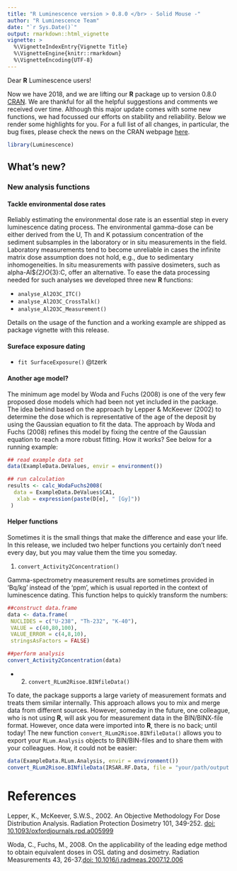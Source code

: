 ```yaml
---
title: "R Luminescence version > 0.8.0 </br> - Solid Mouse -"
author: "R Luminescence Team"
date: "`r Sys.Date()`"
output: rmarkdown::html_vignette
vignette: >
  %\VignetteIndexEntry{Vignette Title}
  %\VignetteEngine{knitr::rmarkdown}
  %\VignetteEncoding{UTF-8}
---
```


Dear **R** Luminescence users!

Now we have 2018, and we are lifting our **R** package up to version 0.8.0 [CRAN](https://CRAN.R-project.org/package=Luminescence). We are thankful for all the helpful suggestions and comments we received over time. Although this major update comes with some new functions, we had focussed our efforts on stability and reliability. Below we render some highlights for you. For a full list of all changes, in particular, the bug fixes, please check the news on the CRAN webpage [here](https://cran.r-project.org/web/packages/Luminescence/news.html). 

```r
library(Luminescence)
```

## What's new?

### New analysis functions

#### Tackle environmental dose rates 

Reliably estimating the environmental dose rate is an essential step in every luminescence dating process. The environmental gamma-dose can be either derived from the U, Th and K potassium concentration of the sediment subsamples in the laboratory or
in situ measurements in the field. Laboratory measurements tend to become unreliable in cases the 
infinite matrix dose assumption does not hold, e.g., due to sedimentary inhomogeneities. In situ 
measurements with passive dosimeters, such as  alpha-Al$_{2}O_{3}:C, offer an alternative. 
To ease the data processing needed for such analyses we developed three new **R** functions: 

* `analyse_Al2O3C_ITC()`
* `analyse_Al2O3C_CrossTalk()`
* `analyse_Al2O3C_Measurement()`

Details on the usage of the function and a working example are shipped as package vignette with this 
release.

#### Sureface exposure dating 

* `fit SurfaceExposure()` @tzerk

#### Another age model?

The minimum age model by Woda and Fuchs (2008) is one of the very few proposed dose models which had been not yet included in the package. 
The idea behind based on the approach by Lepper & McKeever (2002) to determine the dose which is representative of the age of the deposit by 
using the Gaussian equation to fit the data. The approach by Woda and Fuchs (2008) refines this model by 
fixing the centre of the Gaussian equation to reach a more robust fitting. 
How it works? See below for a running example:

```r
## read example data set
data(ExampleData.DeValues, envir = environment())

## run calculation
results <- calc_WodaFuchs2008(
  data = ExampleData.DeValues$CA1,
   xlab = expression(paste(D[e], " [Gy]"))
 )
```

#### Helper functions 

Sometimes it is the small things that make the difference and ease your life. In this release, 
we included two helper functions you certainly don't need every day, but you may value them the time you someday. 

1. `convert_Activity2Concentration()`

Gamma-spectrometry measurement results are sometimes provided in 'Bq/kg' instead of the 'ppm', which is 
usual reported in the context of luminescence dating. This function helps to quickly transform 
the numbers: 

```r
##construct data.frame
data <- data.frame(
 NUCLIDES = c("U-238", "Th-232", "K-40"),
 VALUE = c(40,80,100),
 VALUE_ERROR = c(4,8,10),
 stringsAsFactors = FALSE)

##perform analysis
convert_Activity2Concentration(data)
```

* 2. `convert_RLum2Risoe.BINfileData()`

To date, the package supports a large variety of measurement formats and treats them similar internally. 
This approach allows you to mix and merge data from different sources. However, someday in the future, one colleague, who is not using **R**, 
will ask you for measurement data in the BIN/BINX-file 
format. However, once data were imported into **R**, there is no back; until today! 
The new function `convert_RLum2Risoe.BINfileData()` allows you to export your `RLum.Analysis` 
objects to BIN/BIN-files and to share them with your colleagues. How, it could not be easier: 

```r
data(ExampleData.RLum.Analysis, envir = environment())
convert_RLum2Risoe.BINfileData(IRSAR.RF.Data, file = "your/path/output.BIN")
```


# References {-}

Lepper, K., McKeever, S.W.S., 2002. An Objective Methodology For Dose Distribution Analysis. Radiation Protection Dosimetry 101, 349-252.
[doi: 10.1093/oxfordjournals.rpd.a005999](https://doi.org/10.1093/oxfordjournals.rpd.a005999)

Woda, C., Fuchs, M., 2008. On the applicability of the leading edge method to obtain equivalent doses in OSL dating and dosimetry. 
Radiation Measurements 43, 26-37.[doi: 10.1016/j.radmeas.2007.12.006](http://dx.doi.org/10.1016/j.radmeas.2007.12.006)

